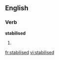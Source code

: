 
==English==

===Verb===
'''stabilised'''

# {{past of|[[stabilise]]}}

[[fr:stabilised]]
[[vi:stabilised]]